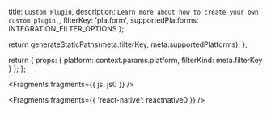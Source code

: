   title: `Custom Plugin`,
  description: `Learn more about how to create your own custom plugin.`,
  filterKey: 'platform',
  supportedPlatforms: INTEGRATION_FILTER_OPTIONS
};



  return generateStaticPaths(meta.filterKey, meta.supportedPlatforms);
};

  return {
    props: {
      platform: context.params.platform,
      filterKind: meta.filterKey
    }
  };
};


<Fragments fragments={{ js: js0 }} />


<Fragments fragments={{ 'react-native': reactnative0 }} />
